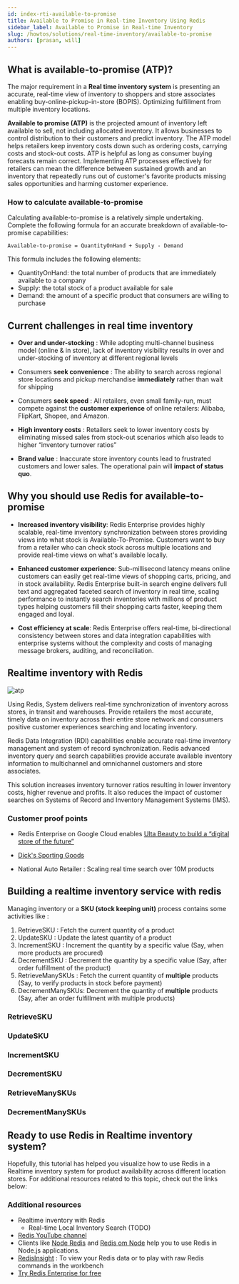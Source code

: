 ```yaml
---
id: index-rti-available-to-promise
title: Available to Promise in Real-time Inventory Using Redis
sidebar_label: Available to Promise in Real-time Inventory
slug: /howtos/solutions/real-time-inventory/available-to-promise
authors: [prasan, will]
---
```





## What is available-to-promise (ATP)?

The major requirement in a **Real time inventory system** is presenting an accurate, real-time view of inventory to shoppers and store associates enabling buy-online-pickup-in-store (BOPIS). Optimizing fulfillment from multiple inventory locations.

**Available to promise (ATP)** is the projected amount of inventory left available to sell, not including allocated inventory. It allows businesses to control distribution to their customers and predict inventory. The ATP model helps retailers keep inventory costs down such as ordering costs, carrying costs and stock-out costs. ATP is helpful as long as consumer buying forecasts remain correct. Implementing ATP processes effectively for retailers can mean the difference between sustained growth and an inventory that repeatedly runs out of customer's favorite products missing sales opportunities and harming customer experience.

### How to calculate available-to-promise

Calculating available-to-promise is a relatively simple undertaking. Complete the following formula for an accurate breakdown of available-to-promise capabilities:

```
Available-to-promise = QuantityOnHand + Supply - Demand
```

This formula includes the following elements:

- QuantityOnHand: the total number of products that are immediately available to a company
- Supply: the total stock of a product available for sale
- Demand: the amount of a specific product that consumers are willing to purchase

## Current challenges in real time inventory

- **Over and under-stocking** : While adopting multi-channel business model (online & in store), lack of inventory visibility results in over and under-stocking of inventory at different regional levels

- Consumers **seek convenience** : The ability to search across regional store locations and pickup merchandise **immediately** rather than wait for shipping

- Consumers **seek speed** : All retailers, even small family-run, must compete against the **customer experience** of online retailers: Alibaba, FlipKart, Shopee, and Amazon.

- **High inventory costs** : Retailers seek to lower inventory costs by eliminating missed sales from stock-out scenarios which also leads to higher “inventory turnover ratios”

- **Brand value** : Inaccurate store inventory counts lead to frustrated customers and lower sales. The operational pain will **impact of status quo**.

## Why you should use Redis for available-to-promise

- **Increased inventory visibility**: Redis Enterprise provides highly scalable, real-time inventory synchronization between stores providing views into what stock is Available-To-Promise. Customers want to buy from a retailer who can check stock across multiple locations and provide real-time views on what's available locally.

- **Enhanced customer experience**: Sub-millisecond latency means online customers can easily get real-time views of shopping carts, pricing, and in stock availability. Redis Enterprise built-in search engine delivers full text and aggregated faceted search of inventory in real time, scaling performance to instantly search inventories with millions of product types helping customers fill their shopping carts faster, keeping them engaged and loyal.

- **Cost efficiency at scale**: Redis Enterprise offers real-time, bi-directional consistency between stores and data integration capabilities with enterprise systems without the complexity and costs of managing message brokers, auditing, and reconciliation.

## Realtime inventory with Redis

![atp](./images/atp.png)

Using Redis, System delivers real-time synchronization of inventory across stores, in transit and warehouses. Provide retailers the most accurate, timely data on inventory across their entire store network and consumers positive customer experiences searching and locating inventory.

Redis Data Integration (RDI) capabilities enable accurate real-time inventory management and system of record synchronization. Redis advanced inventory query and search capabilities provide accurate available inventory information to multichannel and omnichannel customers and store associates.

This solution increases inventory turnover ratios resulting in lower inventory costs, higher revenue and profits. It also reduces the impact of customer searches on Systems of Record and Inventory Management Systems (IMS).

### Customer proof points

- Redis Enterprise on Google Cloud enables [Ulta Beauty to build a “digital store of the future”](https://redis.com/customers/ulta-beauty/)

- [Dick's Sporting Goods](https://redis.com/thank-you/ty-dicks-sporting-goods-perseverance-during-the-pandemic-produced-by-redis-labs-78/)

- National Auto Retailer : Scaling real time search over 10M products

## Building a realtime inventory service with redis

<RealTimeInventorySourceCode />

Managing inventory or a **SKU (stock keeping unit)** process contains some activities like :

1. RetrieveSKU : Fetch the current quantity of a product
1. UpdateSKU : Update the latest quantity of a product
1. IncrementSKU : Increment the quantity by a specific value (Say, when more products are procured)
1. DecrementSKU : Decrement the quantity by a specific value (Say, after order fulfillment of the product)
1. RetrieveManySKUs : Fetch the current quantity of **multiple** products (Say, to verify products in stock before payment)
1. DecrementManySKUs: Decrement the quantity of **multiple** products (Say, after an order fulfillment with multiple products)

### RetrieveSKU

<RetrieveSKU />

### UpdateSKU

<UpdateSKU />

### IncrementSKU

<IncrementSKU />

### DecrementSKU

<DecrementSKU />

### RetrieveManySKUs

<RetrieveManySKUs />

### DecrementManySKUs

<DecrementManySKUs />

## Ready to use Redis in Realtime inventory system?

Hopefully, this tutorial has helped you visualize how to use Redis in a Realtime inventory system for product availability across different location stores. For additional resources related to this topic, check out the links below:

### Additional resources

- Realtime inventory with Redis
  - Real-time Local Inventory Search (TODO)
- [Redis YouTube channel](https://www.youtube.com/c/Redisinc)
- Clients like [Node Redis](https://github.com/redis/node-redis) and [Redis om Node](https://github.com/redis/redis-om-node) help you to use Redis in Node.js applications.
- [RedisInsight](https://redis.com/redis-enterprise/redis-insight/) : To view your Redis data or to play with raw Redis commands in the workbench
- [Try Redis Enterprise for free](https://redis.com/try-free/)

